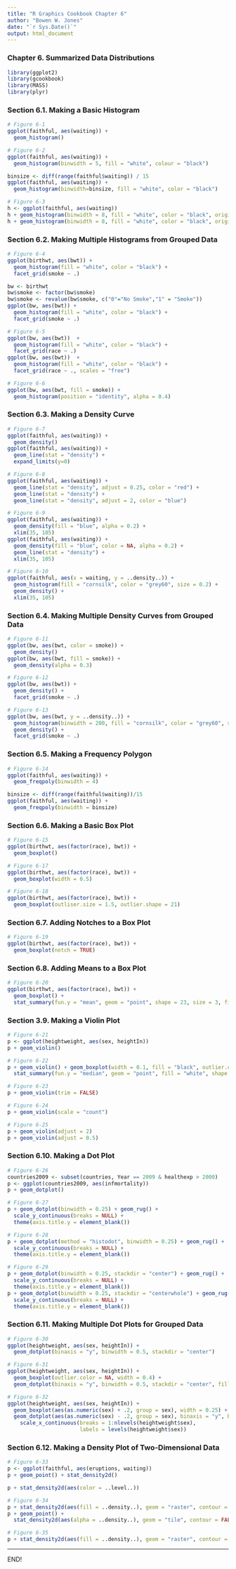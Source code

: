 ```yaml
---
title: "R Graphics Cookbook Chapter 6"
author: "Bowen W. Jones"
date: "`r Sys.Date()`"
output: html_document
---
```


### Chapter 6. Summarized Data Distributions

```r
library(ggplot2)
library(gcookbook)
library(MASS)
library(plyr)
```

### Section 6.1. Making a Basic Histogram

```r
# Figure 6-1
ggplot(faithful, aes(waiting)) +
  geom_histogram()

# Figure 6-2
ggplot(faithful, aes(waiting)) +
  geom_histogram(binwidth = 5, fill = "white", colour = "black")

binsize <- diff(range(faithful$waiting)) / 15
ggplot(faithful, aes(waiting)) +
  geom_histogram(binwidth=binsize, fill = "white", color = "black")

# Figure 6-3
h <- ggplot(faithful, aes(waiting))
h + geom_histogram(binwidth = 8, fill = "white", color = "black", origin = 31)
h + geom_histogram(binwidth = 8, fill = "white", color = "black", origin = 35)
```

### Section 6.2. Making Multiple Histograms from Grouped Data

```r
# Figure 6-4
ggplot(birthwt, aes(bwt)) +
  geom_histogram(fill = "white", color = "black") +
  facet_grid(smoke ~ .)

bw <- birthwt
bw$smoke <- factor(bw$smoke)
bw$smoke <- revalue(bw$smoke, c("0"="No Smoke","1" = "Smoke"))
ggplot(bw, aes(bwt)) +
  geom_histogram(fill = "white", color = "black") +
  facet_grid(smoke ~ .)

# Figure 6-5
ggplot(bw, aes(bwt))  +
  geom_histogram(fill = "white", color = "black") +
  facet_grid(race ~ .)
ggplot(bw, aes(bwt))  +
  geom_histogram(fill = "white", color = "black") +
  facet_grid(race ~ ., scales = "free")

# Figure 6-6
ggplot(bw, aes(bwt, fill = smoke)) +
  geom_histogram(position = "identity", alpha = 0.4)
```

### Section 6.3. Making a Density Curve

```r
# Figure 6-7
ggplot(faithful, aes(waiting)) +
  geom_density()
ggplot(faithful, aes(waiting)) +
  geom_line(stat = "density") +
  expand_limits(y=0)

# Figure 6-8
ggplot(faithful, aes(waiting)) +
  geom_line(stat = "density", adjust = 0.25, color = "red") +
  geom_line(stat = "density") +
  geom_line(stat = "density", adjust = 2, color = "blue")

# Figure 6-9
ggplot(faithful, aes(waiting)) +
  geom_density(fill = "blue", alpha = 0.2) +
  xlim(35, 105)
ggplot(faithful, aes(waiting)) +
  geom_density(fill = "blue", color = NA, alpha = 0.2) +
  geom_line(stat = "density") +
  xlim(35, 105)

# Figure 6-10
ggplot(faithful, aes(x = waiting, y = ..density..)) +
  geom_histogram(fill = "cornsilk", color = "grey60", size = 0.2) +
  geom_density() +
  xlim(35, 105)
```

### Section 6.4. Making Multiple Density Curves from Grouped Data

```r
# Figure 6-11
ggplot(bw, aes(bwt, color = smoke)) +
  geom_density()
ggplot(bw, aes(bwt, fill = smoke)) +
  geom_density(alpha = 0.3)

# Figure 6-12
ggplot(bw, aes(bwt)) +
  geom_density() +
  facet_grid(smoke ~ .)

# Figure 6-13
ggplot(bw, aes(bwt, y = ..density..)) +
  geom_histogram(binwidth = 200, fill = "cornsilk", color = "grey60", size = 0.2) +
  geom_density() +
  facet_grid(smoke ~ .)
```

### Section 6.5. Making a Frequency Polygon

```r
# Figure 6-14
ggplot(faithful, aes(waiting)) +
  geom_freqpoly(binwidth = 4)

binsize <- diff(range(faithful$waiting))/15
ggplot(faithful, aes(waiting)) +
  geom_freqpoly(binwidth = binsize)
```

### Section 6.6. Making a Basic Box Plot

```r
# Figure 6-15
ggplot(birthwt, aes(factor(race), bwt)) +
  geom_boxplot()

# Figure 6-17
ggplot(birthwt, aes(factor(race), bwt)) +
  geom_boxplot(width = 0.5)

# Figure 6-18
ggplot(birthwt, aes(factor(race), bwt)) +
  geom_boxplot(outliser.size = 1.5, outlier.shape = 21)
```

### Section 6.7. Adding Notches to a Box Plot

```r
# Figure 6-19
ggplot(birthwt, aes(factor(race), bwt)) +
  geom_boxplot(notch = TRUE)
```

### Section 6.8. Adding Means to a Box Plot

```r
# Figure 6-20
ggplot(birthwt, aes(factor(race), bwt)) +
  geom_boxplot() +
  stat_summary(fun.y = "mean", geom = "point", shape = 23, size = 3, fill = "white")
```

### Section 3.9. Making a Violin Plot

```r
# Figure 6-21
p <- ggplot(heightweight, aes(sex, heightIn))
p + geom_violin()

# Figure 6-22
p + geom_violin() + geom_boxplot(width = 0.1, fill = "black", outlier.color = NA) +
  stat_summary(fun.y = "median", geom = "point", fill = "white", shape = 21, size = 2.5)

# Figure 6-23
p + geom_violin(trim = FALSE)

# Figure 6-24
p + geom_violin(scale = "count")

# Figure 6-25
p + geom_violin(adjust = 2)
p + geom_violin(adjust = 0.5)
```

### Section 6.10. Making a Dot Plot

```r
# Figure 6-26
countries2009 <- subset(countries, Year == 2009 & healthexp > 2000)
p <- ggplot(countries2009, aes(infmortality))
p + geom_dotplot()

# Figure 6-27
p + geom_dotplot(binwidth = 0.25) + geom_rug() + 
  scale_y_continuous(breaks = NULL) +
  theme(axis.title.y = element_blank())

# Figure 6-28
p + geom_dotplot(method = "histodot", binwidth = 0.25) + geom_rug() + 
  scale_y_continuous(breaks = NULL) +
  theme(axis.title.y = element_blank())

# Figure 6-29
p + geom_dotplot(binwidth = 0.25, stackdir = "center") + geom_rug() + 
  scale_y_continuous(breaks = NULL) +
  theme(axis.title.y = element_blank())
p + geom_dotplot(binwidth = 0.25, stackdir = "centerwhole") + geom_rug() + 
  scale_y_continuous(breaks = NULL) +
  theme(axis.title.y = element_blank())

```

### Section 6.11. Making Multiple Dot Plots for Grouped Data

```r
# Figure 6-30
ggplot(heightweight, aes(sex, heightIn)) +
  geom_dotplot(binaxis = "y", binwidth = 0.5, stackdir = "center")

# Figure 6-31
ggplot(heightweight, aes(sex, heightIn)) +
  geom_boxplot(outlier.color = NA, width = 0.4) +
  geom_dotplot(binaxis = "y", binwidth = 0.5, stackdir = "center", fill = NA)

# Figure 6-32
ggplot(heightweight, aes(sex, heightIn)) +
  geom_boxplot(aes(as.numeric(sex) + .2, group = sex), width = 0.25) +
  geom_dotplot(aes(as.numeric(sex) - .2, group = sex), binaxis = "y", binwidth = 0.5, stackdir = "center") +
    scale_x_continuous(breaks = 1:nlevels(heightweight$sex),
                       labels = levels(heightweight$sex))
```

### Section 6.12. Making a Density Plot of Two-Dimensional Data

```r
# Figure 6-33
p <- ggplot(faithful, aes(eruptions, waiting))
p + geom_point() + stat_density2d()

p + stat_density2d(aes(color = ..level..))

# Figure 6-34
p + stat_density2d(aes(fill = ..density..), geom = "raster", contour = FALSE)
p + geom_point() + 
  stat_density2d(aes(alpha = ..density..), geom = "tile", contour = FALSE)

# Figure 6-35
p + stat_density2d(aes(fill = ..density..), geom = "raster", contour = FALSE, h = c(.5, 5))
```


<hr>
END!